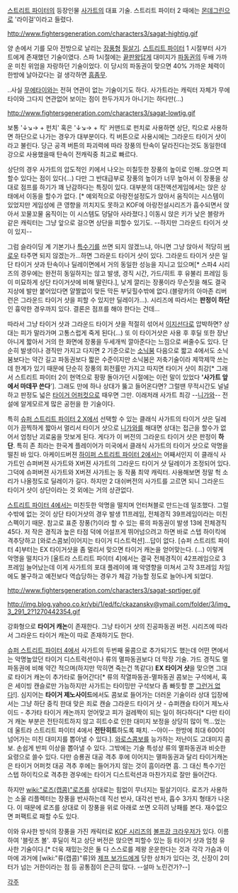 [[스트리트 파이터]]의 등장인물 [[사가트]]의 대표 기술. 스트리트 파이터 2 때에는 [[몬데그린]]으로 '라이걸'이라고 들렸다. 

http://www.fightersgeneration.com/characters3/sagat-hightig.gif

양 손에서 기를 모아 전방으로 날리는 [[장풍]]형 [[필살기]]. [[스트리트 파이터]] 1 시절부터 사가트에게 존재했던 기술이였다. 스파 1시절에는 [[끝판왕]]답게 대미지가 [[파동권]]의 두배 가까운 미친 위엄을 자랑하던 기술이었다. 이 당시의 파동권이 맞으면 40% 가까운 체력이 한방에 날아갔다는 걸 생각하면 [[흠좀무]].

..사실 [[무에타이]]와는 전혀 연관이 없는 기술이기도 하다. 사가트라는 캐릭터 자체가 무에타이와 그다지 연관없어 보이는 점이 한두가지가 아니기는 하다만(...) 

http://www.fightersgeneration.com/characters3/sagat-lowtig.gif

보통 '↓↘→ + 펀치' 혹은 '↓↘→ + 킥' 커맨드로 펀치로 사용하면 상단, 킥으로 사용하면 하단으로 나가는 경우가 대부분이다. 킥 버튼으로 사용시에는 그라운드 타이거 샷이라고 불린다. 당근 공격 버튼의 파괴력에 따라 장풍의 탄속이 달라진다는것도 동일한데 강으로 사용했을때 탄속이 전캐릭중 최고로 빠르다. 

상단의 경우 사가트의 압도적인 키에서 나오는 미칠듯한 장풍의 높이로 인해..앉으면 피할수 있다는 점이 있다(...) 다만 그 반대급부로 장풍의 높이가 너무 높아서 이 장풍을 상대로 점프를 하기가 꽤 난감하다는 특징이 있다. 대부분의 대전액션게임에서는 앉은 상태에서 이동을 할수가 없다. [* 예외적으로 아랑전설정도가 앉아서 움직이는 시스템이 있었지만 게임성에 큰 영향을 끼치지도 못하고 KOF에 아랑전설시리즈가 흡수되면서 앉아서 꼬물꼬물 움직이는 이 시스템도 덩달아 사라졌다.] 이동시 앉은 키가 낮은 블랑카 같은 캐릭터는 그냥 앞으로 걸으면 상단을 피할수 있기도. --하지만 그라운드 타이거 샷이 있지--

그럼 슬라이딩 계 기본기나 [[특수기]]를 쓰면 되지 않겠느냐, 아니면 그냥 앉아서 적당히 [[버로우]] 타주면 되지 않겠는가...하면 그라운드 타이거 샷이 있다. 그라운드 타이거 샷은 일단 타이거 샷과 탄속이나 딜레이면에서 거의 동일한 성능을 지니고 있으며[* 스파4 시리즈의 경우에는 완전히 동일하지는 않고 발생, 경직 시간, 가드/히트 후 유불리 프레임 등이 미묘하게 상단 타이거샷에 비해 딸린다.], 낮게 깔리는 장풍이라 무슨짓을 해도 결국 지상에 발만 붙어있다면 얄짤없이 맞든 막든 부딪힐수밖에 없다.(블랑카의 아마존 리버 런은 그라운드 타이거 샷을 피할 수 있지만 딜레이가...). 시리즈에 따라서는 '''판정이 하단'''인 흉악한 경우까지 있다. 결론은 점프를 해야 한다는 건데...

따라서 그냥 타이거 샷과 그라운드 타이거 샷을 적절히 섞어서 [[이지선다]]로 압박하면? 상대는 피가 말라가며 고통스럽게 죽게 된다(...) 또 이 타이거샷은 사용 후 후딜 또한 장난 아니게 짧아서 거의 한 화면에 장풍을 두세개씩 깔아준다는 느낌으로 써줄수도 있다. 단순히 발생이나 경직만 가지고 다지면 2 기준으로는 [[소닉붐]] 다음으로 짧고 4에서도 소닉붐보다는 약간 길고 파동권보다 짧은 수준이지만 소닉붐은 저축기술이라 제깍제깍 쓰는데 한계가 있기 때문에 단순히 장풍의 회전률만 가지고 따지면 타이거 샷이 최강[* 그래서 스트리트 파이터 2이 현역으로 팡팡 돌아가던 시절에는 이런 말이 있었다 ''''사가트 앞에서 마데꾸 쓴다'''']. 그래도 만에 하나 상대가 뚫고 들어온다면? 그럴땐 무적시간도 널널하고 판정도 넓은 [[타이거 어퍼컷]]으로 때우면 그만. 이래저래 사가트 최강 --[[니가와]]-- 전설에 알게모르게 많은 공헌을 한 기술이다. 

특히 [[슈퍼 스트리트 파이터 2 X]]에서 선택할 수 있는 클래식 사가트의 타이거 샷은 딜레이가 끔찍하게 짧아서 멀리서 타이거 샷으로 [[니가와]]를 해대면 상대는 접근을 할수가 없어서 엄청난 괴로움을 맛보게 된다. 게다가 이 버전의 그라운드 타이거 샷은 판정이 '''하단'''. 특히 존 최라는 한국계 플레이어가 미국에서 클래식 사가트의 타이거 샷으로 악명을 떨친 바 있다. 아케이드버젼 [[하이퍼 스트리트 파이터 2]]에서는 어째서인지 이 클래식 사가트인 슈퍼버젼 사가트와 X버젼 사가트의 그라운드 타이거 샷 딜레이가 조정되어 있다. 그덕에 슈퍼버젼 사가트와 X버젼 사가트는 동 작품 최약 캐릭터. 사용해보면 정말 헉 소리가 나올정도로 딜레이가 길다. 하지만 2 대쉬버전의 사가트를 고르면 되니 그라운드 타이거 샷이 상단이라는 것 외에는 거의 상관없다. 

[[스트리트 파이터 4]]에서는 미친듯한 악명을 떨치며 언터쳐블로 만드는데 일조했다. 그럴 수밖에 없는 것이 상단 타이거샷의 경우 발생 11프레임, 전체경직 39프레임이라는 미친 스펙이기 때문. 참고로 표준 장풍(?)이라 할 수 있는 류의 파동권이 발생 13에 전체경직 45다. 저 작은 경직과 높은 타점 덕에 어설프게 뛰어넘으려고 하면 바로 스텝 하이킥에 격추당하고 [와로스콤보|이어지는 타이거 디스트럭션]...답이 없다. [슈퍼 스트리트 파이터 4]부터는 EX 타이거샷을 좀 멀리서 맞으면 타이거 캐논을 얻어맞는다. (...) 이렇게 악명을 떨치다가 [울트라 스트리트 파이터 4]에서는 결국 전체경직이 42프레임으로 3프레임 늘어났는데 이게 사가트의 포대 플레이에 꽤 악영향을 미쳐서 고작 3프레임 차임에도 불구하고 예전보다 역습당하는 경우가 체감 가능할 정도로 늘어나게 되었다.


http://www.fightersgeneration.com/characters3/sagat-sprtiger.gif

http://img.blog.yahoo.co.kr/ybi/1/ed/fc/ckazansky@ymail.com/folder/3/img_3_291_2?1270442354.gif

강화형으로 '''타이거 캐논'''이 존재한다. 그냥 타이거 샷의 진공파동권 버전. 시리즈에 따라서 그라운드 타이거 캐논이 따로 존재하기도 한다. 

[[슈퍼 스트리트 파이터 4]]에서 사가트의 두번째 울콤으로 추가되기도 했는데 어떤 면에서는 악명높았던 타이거 디스트럭션이나 류의 멸파동권보다 더 막장 기술. 가드 경직도 멸파동권에 비해 약간 적으며(하지만 막히면 죽는건 똑같다) '''EX 타이거 샷'''을 맞으면 그대로 타이거 캐논이 추가타로 들어간다[* 류의 작열파동권-멸파동권 콤보는 구석에서, 혹은 세이빙 캔슬로만 가능하지만 사가트는 타이밍만 구석보다 좀 빠듯할 뿐 [[그런거 없다]]!]. 심지어는 '''타이거 제노사이드'''에서도 콤보로 들어가는 더러운 기술이라 상대 입장에서는 그냥 하단 중킥 한대 맞은 죄로 캔슬 그라운드 타이거 샷 - 슈퍼캔슬 타이거 제노사이드 - 추가타 타이거 캐논까지 얻어맞고 피가 걸레짝이 되는 일이 허다하다[* 다만 타이거 캐논 부분은 전탄히트하지 않고 히트수로 인한 대미지 보정을 상당히 많이 먹...었는데 울트라 스트리트 파이터 4에서 '''전탄히트'''하도록 패치. --야이-- 한방에 최대 600이 넘어가는 미친 대미지를 뽑아낼 수 있다.]. [[와로스콤보]]를 능가하는 저난이도 고대미지 콤보. 손쉽게 반피 이상을 뽑아낼 수 있다. 그밖에는 기술 특성상 류의 멸파동권과 비슷한 요령으로 쓸수 있다. 다만 승룡권 대공 격추 후에 이어지는 멸파동권과 달리 타이거캐논은 타이거 어퍼컷 대공 격추 후에는 들어가지 않는 것이 흠이라면 흠. 그 대신 특수기인 스텝 하이킥으로 격추한 경우에는 타이거 디스트럭션과 마찬가지로 잘만 들어간다.

하지만 [[wiki:"로즈(캡콤)"로즈]]를 상대로는 힘없이 무너지는 필살기이다. 로즈가 사용하는 소울 리플렉터는 장풍을 반사하는데 직선 반사, 대각선 반사, 흡수 3가지 형태가 나온다. 이 때문에 로즈를 상대로 이 장풍을 위로 아래로 쏘면 오히려 낭패를 본다. 재수없으면 퍼팩트로 패할 수도 있다.

이와 유사한 방식의 장풍을 가진 캐릭터로 [[KOF 시리즈]]의 [[볼프강 크라우저]]가 있다. 이름하여 '블릿츠 볼'. 후딜이 적고 상단 버전은 앉으면 피할수 있는 등 타이거 샷과 엄청 유사한 기술이다.[* 더욱 재밌는것은 둘 다 스스로를 제왕 운운한다는 것과 각각 가슴과 이마에 과거에 [wiki:"류(캡콤)"류]와 [[제프 보가드]]에게 당한 상처가 있다는 것, 신장이 2미터가 넘는 거한이라는 점 등 공통점이 은근히 많다. --설마 노린건가?--]

[[각주]] 

